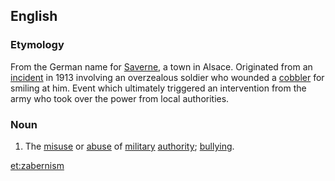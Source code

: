 ==English==

===Etymology===
From the German name for [[Wikipedia:Saverne|Saverne]], a town in Alsace. Originated from an [[Wikipedia:Saverne Affair|incident]] in 1913 involving an overzealous soldier who wounded a [[cobbler]] for smiling at him. Event which ultimately triggered an intervention from the army who took over the power from local authorities.

===Noun===
{{en-noun|-}}

# {{obsolete}} The [[misuse]] or [[abuse]] of [[military]] [[authority]]; [[bullying]].

[[et:zabernism]]